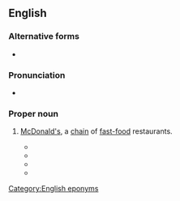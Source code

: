 ==English==

===Alternative forms===
* {{l|en|Mickey D's}}

===Pronunciation===
* {{audio|en|En-au-Mickey D.ogg|Audio (AU)}}

===Proper noun===
{{en-proper noun}}

# {{lb|en|slang}} [[McDonald's]], a [[chain]] of [[fast-food]] restaurants.
#* {{quote-text|en|year=1996|author=Francine Rivers|title=The Scarlet Thread|page=417|passage=Clanton and Carolyn made no complaints, but she could tell they would have preferred a '''Mickey D''' to her festive efforts. The best thing about the turkey was the skin.}}
#* {{quote-text|en|year=1997|author=Tony Chiu|title=Positive Match|page=110|passage=Tejada quickly sobered them: "How much a cow weigh after '''Mickey D''' be through with him?}}
#* {{quote-text|en|year=2003|author=Robert K. Tanenbaum|title=Absolute Rage|page=13|passage=[…] the local metropolis, population twelve thousand, a '''Mickey D''', three gas stations, and a Bi-Lo […].}}
#* {{quote-text|en|year=2006|author=Elizabeth Whitmer|title=Aloha Rainbow|page=154|passage=Damn thing even promised free '''Mickey D''' chicken salad coupons for filling out questionnaires.}}

[[Category:English eponyms]]